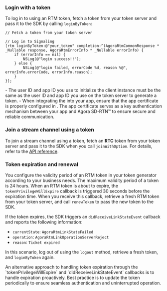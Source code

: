 <PlatformWrapper platform="ios, macos">

### Login with a token

To log in to <Vg k="SIG" /> using an RTM token, fetch a token from your token server and pass it to the SDK by calling `loginByToken`:

```objc
// Fetch a token from your token server

// Log in to Signaling
[rtm loginByToken:@"your_token" completion:^(AgoraRtmCommonResponse * _Nullable response, AgoraRtmErrorInfo * _Nullable errorInfo) {
    if (errorInfo == nil) {
        NSLog(@"login success!!");
    } else {
        NSLog(@"login failed, errorCode %d, reason %@", errorInfo.errorCode, errorInfo.reason);
    }
}];
```

<Admonition title="Note">
- The user ID and app ID you use to initialize the <Vg k="SIG" /> client instance must be the same as the user ID and app ID you use on the token server to generate a token.
- When integrating the <Vpd k="SDK"/> into your app, ensure that the app certificate is properly configured in <Vg k="CONSOLE" />. The app certificate serves as a key authentication mechanism between your app and Agora SD-RTN™ to ensure secure and reliable communication.
</Admonition>

### Join a stream channel using a token

To join a stream channel using a token, fetch an **RTC** token from your token server and pass it to the SDK when you call `joinWithOption`. For details, refer to the [API reference](../reference/api#channeljoinpropsag_platform).

### Token expiration and renewal

You configure the validity period of an RTM token in your token generator according to your business needs. The maximum validity period of a token is 24 hours. When an RTM token is about to expire, the `tokenPrivilegeWillExpire` callback is triggered 30 seconds before the expiration time. When  you receive this callback, retrieve a fresh RTM token from your token server, and call `renewToken` to pass the new token to the SDK.

If the token expires, the SDK triggers an `didReceiveLinkStateEvent` callback and reports the following information:

- `currentState`: `AgoraRtmLinkStateFailed`
- `operation`: `AgoraRtmLinkOperationServerReject`
- `reason`: `Ticket expired`

In this scenario, log out of <Vpd k="NAME" /> using the `logout` method, retrieve a fresh token, and `loginByToken` again.

<Admonition>
An alternative approach to handling token expiration through the `tokenPrivilegeWillExpire` and `didReceiveLinkStateEvent` callbacks is to handle expiration proactively. Best practice is to update the token periodically to ensure seamless authentication and uninterrupted operation.
</Admonition>

</PlatformWrapper>